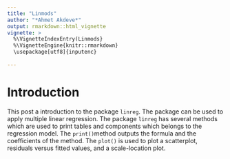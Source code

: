 ```yaml
---
title: "Linmods"
author: "*Ahmet Akdeve*"
output: rmarkdown::html_vignette
vignette: >
  %\VignetteIndexEntry(Linmods}
  %\VignetteEngine{knitr::rmarkdown}
  \usepackage[utf8]{inputenc}
    
---
```


# Introduction

This post a introduction to the package `linreg`. The package can be used to apply multiple linear regression.
The package `linreg` has several methods which are used to print tables and components which belongs to the regression model. The `print()`method outputs the formula and the coefficients of the method.
The `plot()` is used to plot a scatterplot, residuals versus fitted values, and a scale-location plot.


